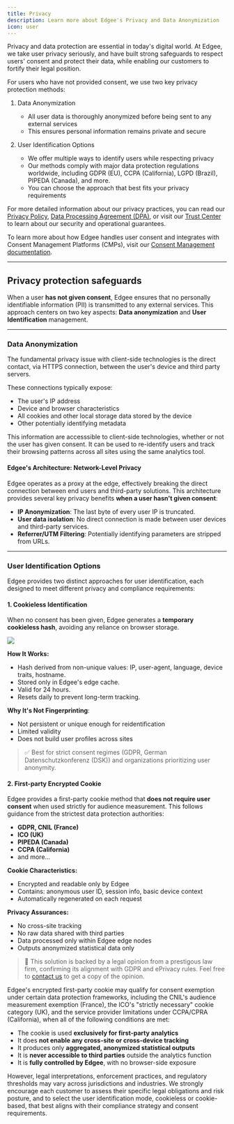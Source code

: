 ```yaml
---
title: Privacy
description: Learn more about Edgee's Privacy and Data Anonymization
icon: user
---
```



<EdgeeSdk />

Privacy and data protection are essential in today's digital world. 
At Edgee, we take user privacy seriously, and have built strong safeguards to respect users' consent and protect their data, 
while enabling our customers to fortify their legal position.

For users who have not provided consent, we use two key privacy protection methods:

1. Data Anonymization
   - All user data is thoroughly anonymized before being sent to any external services
   - This ensures personal information remains private and secure

2. User Identification Options
   - We offer multiple ways to identify users while respecting privacy
   - Our methods comply with major data protection regulations worldwide, including GDPR (EU), CCPA (California), LGPD (Brazil), PIPEDA (Canada), and more.
   - You can choose the approach that best fits your privacy requirements

For more detailed information about our privacy practices, you can read our [Privacy Policy](/privacy), 
[Data Processing Agreement (DPA)](/dpa), or visit our [Trust Center](/trust-center) to learn about our security and operational guarantees.

To learn more about how Edgee handles user consent and integrates with Consent Management Platforms (CMPs), visit our [Consent Management documentation](/services/consent/overview).


--- 

## Privacy protection safeguards

When a user **has not given consent**, Edgee ensures that no personally identifiable information (PII) is transmitted to any external services.
This approach centers on two key aspects: **Data anonymization** and **User Identification** management.

---

### Data Anonymization

The fundamental privacy issue with client-side technologies is the direct contact, via HTTPS connection, between the user's device and third party servers.

These connections typically expose:
- The user's IP address
- Device and browser characteristics
- All cookies and other local storage data stored by the device
- Other potentially identifying metadata

This information are accesssible to client-side technologies, whether or not the user has given consent.
It can be used to re-identify users and track their browsing patterns across all sites using the same analytics tool.

#### Edgee's Architecture: Network-Level Privacy

Edgee operates as a proxy at the edge, effectively breaking the direct connection between end users and third-party solutions. 
This architecture provides several key privacy benefits **when a user hasn't given consent**:

- **IP Anonymization**: The last byte of every user IP is truncated.
- **User data isolation**: No direct connection is made between user devices and third-party services.
- **Referrer/UTM Filtering**: Potentially identifying parameters are stripped from URLs.

--- 

### User Identification Options

Edgee provides two distinct approaches for user identification, each designed to meet different privacy and compliance requirements:

#### 1. Cookieless Identification

When no consent has been given, Edgee generates a **temporary cookieless hash**, avoiding any reliance on browser storage.

<Frame caption="Go to your project > Settings > Cookieless">
  <img src="/images/cookieless.png"/>
</Frame>

**How It Works:**
- Hash derived from non-unique values: IP, user-agent, language, device traits, hostname.
- Stored only in Edgee's edge cache.
- Valid for 24 hours.
- Resets daily to prevent long-term tracking.

**Why It's Not Fingerprinting**:
- Not persistent or unique enough for reidentification
- Limited validity
- Does not build user profiles across sites

> ✅ Best for strict consent regimes (GDPR, German Datenschutzkonferenz (DSK)) and organizations prioritizing user anonymity.


#### 2. First-party Encrypted Cookie

Edgee provides a first-party cookie method that **does not require user consent** when used strictly for audience measurement. 
This follows guidance from the strictest data protection authorities:
- **GDPR, CNIL (France)**
- **ICO (UK)**
- **PIPEDA (Canada)**
- **CCPA (California)**
- and more...

**Cookie Characteristics:**
- Encrypted and readable only by Edgee
- Contains: anonymous user ID, session info, basic device context
- Automatically regenerated on each request

**Privacy Assurances:**
- No cross-site tracking
- No raw data shared with third parties
- Data processed only within Edgee edge nodes
- Outputs anonymized statistical data only

> 🧠 This solution is backed by a legal opinion from a prestigous law firm, confirming its alignment with GDPR and ePrivacy rules. 
Feel free to [contact us](/contact) to get a copy of the opinion.


<Note>
  Edgee's encrypted first-party cookie may qualify for consent exemption under certain data protection frameworks, including the CNIL's audience measurement exemption (France), the ICO's "strictly necessary" cookie category (UK), and the service provider limitations under CCPA/CPRA (California), when all of the following conditions are met:

  - The cookie is used **exclusively for first-party analytics**
  - It does **not enable any cross-site or cross-device tracking**
  - It produces only **aggregated, anonymized statistical outputs**
  - It is **never accessible to third parties** outside the analytics function
  - It is **fully controlled by Edgee**, with no browser-side exposure

  However, legal interpretations, enforcement practices, and regulatory thresholds may vary across jurisdictions and industries. 
  We strongly encourage each customer to assess their specific legal obligations and risk posture, and to select the user identification mode, 
  cookieless or cookie-based, that best aligns with their compliance strategy and consent requirements.
</Note>
